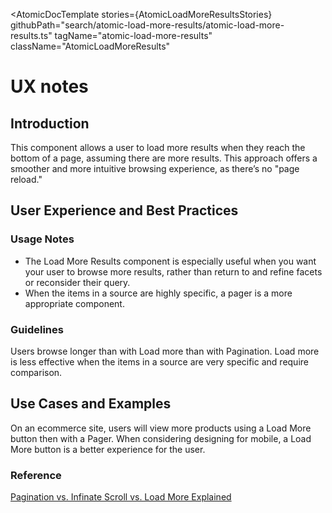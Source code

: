
<Meta of={AtomicLoadMoreResultsStories} />

<AtomicDocTemplate
  stories={AtomicLoadMoreResultsStories}
  githubPath="search/atomic-load-more-results/atomic-load-more-results.ts"
  tagName="atomic-load-more-results"
  className="AtomicLoadMoreResults"
>
# UX notes

## Introduction

This component allows a user to load more results when they reach the bottom of a page, assuming there are more results.
This approach offers a smoother and more intuitive browsing experience, as there’s no "page reload."

## User Experience and Best Practices

### Usage Notes

* The Load More Results component is especially useful when you want your user to browse more results, rather than return to and refine facets or reconsider their query.
* When the items in a source are highly specific, a pager is a more appropriate component.

### Guidelines

Users browse longer than with Load more than with Pagination.
Load more is less effective when the items in a source are very specific and require comparison.

## Use Cases and Examples

On an ecommerce site, users will view more products using a Load More button then with a Pager.
When considering designing for mobile, a Load More button is a better experience for the user.

### Reference

[Pagination vs. Infinate Scroll vs. Load More Explained](https://crocoblock.com/blog/pagination-vs-infinite-scroll/)

</AtomicDocTemplate>
